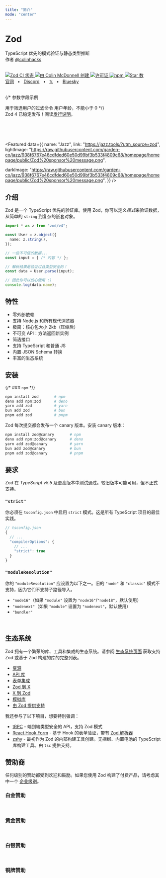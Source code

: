 ```yaml
---
title: "简介"
mode: "center"
---
```





<div className="flex flex-col items-stretch text-center">
  <HeroLogo />
  <h1 className="text-3xl font-bold">Zod</h1>
  <p className="mt-2 mb-1">TypeScript 优先的模式验证与静态类型推断<br/>作者 <a href="https://x.com/colinhacks">@colinhacks</a> </p>
  <br/>
  <div  className="flex flex-row flex-wrap justify-center gap-1 py-2">
    <a className="border-none" href="https://github.com/colinhacks/zod/actions?query=branch%3Amain">
      <img className="h-[20px] m-0!" src="https://github.com/colinhacks/zod/actions/workflows/test.yml/badge.svg?event=push&branch=main" alt="Zod CI 状态" />
    </a>
    <a className="border-none" href="https://twitter.com/colinhacks" rel="nofollow">
      <img  className="h-[20px] m-0!" src="https://img.shields.io/badge/created%20by-@colinhacks-4BBAAB.svg" alt="由 Colin McDonnell 创建" />
    </a>
    <a className="border-none" href="https://opensource.org/licenses/MIT" rel="nofollow">
      <img  className="h-[20px] m-0!" src="https://img.shields.io/github/license/colinhacks/zod" alt="许可证" />
    </a>
    <a className="border-none" href="https://www.npmjs.com/package/zod" rel="nofollow">
      <img  className="h-[20px] m-0!" src="https://img.shields.io/npm/dw/zod.svg" alt="npm" />
    </a>
    <a className="border-none" href="https://github.com/colinhacks/zod" rel="nofollow">
      <img  className="h-[20px] m-0!" src="https://img.shields.io/github/stars/colinhacks/zod" alt="Star 数" />
    </a>
  </div>
  <div className="flex flex-row justify-center gap-1">
    <a href="https://zod.zhcndoc.com">官网</a>
    <span>&nbsp;&nbsp;•&nbsp;&nbsp;</span>
    <a href="https://discord.gg/RcG33DQJdf">Discord</a>
    <span>&nbsp;&nbsp;•&nbsp;&nbsp;</span>
    <a href="https://twitter.com/colinhacks">𝕏</a>
    <span>&nbsp;&nbsp;•&nbsp;&nbsp;</span>
    <a href="https://bsky.app/profile/zod.dev">Bluesky</a>
    <br />
  </div>
</div>

<br/>

{/* <ParamField path="param" type="string">
  参数字段示例
</ParamField>

<ParamField query="filter" type="string" default="none" required>
  用于筛选用户的过滤命令
</ParamField>

<ParamField body="user_age" type="integer" default="0" required>
  用户年龄，不能小于 0
</ParamField> */}

<div className="mt-5 font-gray-100 mx-auto text-center pt-12">
  <span className="">
    Zod 4 已稳定发布！阅读<a rel="noopener noreferrer" href="/v4" alt="zod 4 发行说明">发行说明</a>。
  </span>
</div>

<br /><br /><br />

<Featured data={{
  name: "Jazz",
  link: "https://jazz.tools/?utm_source=zod",
  lightImage: "https://raw.githubusercontent.com/garden-co/jazz/938f6767e46cdfded60e50d99bf3b533f4809c68/homepage/homepage/public/Zod%20sponsor%20message.png",
  
  darkImage: "https://raw.githubusercontent.com/garden-co/jazz/938f6767e46cdfded60e50d99bf3b533f4809c68/homepage/homepage/public/Zod%20sponsor%20message.png",
}} />


## 介绍

Zod 是一个 TypeScript 优先的验证库。使用 Zod，你可以定义*模式*来验证数据，从简单的 `string` 到复杂的嵌套对象。

```ts
import * as z from "zod/v4";

const User = z.object({
  name: z.string(),
});

// 一些不可信的数据...
const input = { /* 内容 */ };

// 解析结果是验证过且类型安全的！
const data = User.parse(input);

// 因此你可以放心使用 :)
console.log(data.name);
```

## 特性

- 零外部依赖
- 支持 Node.js 和所有现代浏览器
- 极简：核心包大小 2kb（压缩后）
- 不可变 API：方法返回新实例
- 简洁接口
- 支持 TypeScript 和普通 JS
- 内置 JSON Schema 转换
- 丰富的生态系统


## 安装

{/* ### `npm` */}

```sh
npm install zod       # npm
deno add npm:zod      # deno
yarn add zod          # yarn
bun add zod           # bun
pnpm add zod          # pnpm
```

Zod 每次提交都会发布一个 canary 版本。安装 canary 版本：

```sh
npm install zod@canary       # npm
deno add npm:zod@canary      # deno
yarn add zod@canary          # yarn
bun add zod@canary           # bun
pnpm add zod@canary          # pnpm
```


## 要求

Zod 在 *TypeScript v5.5* 及更高版本中测试通过。较旧版本可能可用，但不正式支持。

### `"strict"`

你必须在 `tsconfig.json` 中启用 `strict` 模式。这是所有 TypeScript 项目的最佳实践。
  
```ts
// tsconfig.json
{
  // ...
  "compilerOptions": {
    // ...
    "strict": true
  }
}
```

### `"moduleResolution"`

你的 `"moduleResolution"` 应设置为以下之一。旧的 `"node"` 和 `"classic"` 模式不支持，因为它们不支持子路径导入。

- `"node16"`（如果 `"module"` 设置为 `"node16"`/`"node18"`，默认使用）
- `"nodenext"`（如果 `"module"` 设置为 `"nodenext"`，默认使用）
- `"bundler"`


<br/>

## 生态系统

Zod 拥有一个繁荣的库、工具和集成的生态系统。请参阅 [生态系统页面](/ecososytem) 获取支持 Zod 或基于 Zod 构建的库的完整列表。

- [资源](/ecosystem?id=resources)
- [API 库](/ecosystem?id=api-libraries)
- [表单集成](/ecosystem?id=form-integrations)
- [Zod 到 X](/ecosystem?id=zod-to-x)
- [X 到 Zod](/ecosystem?id=x-to-zod)
- [模拟库](/ecosystem?id=mocking-libraries)
- [由 Zod 提供支持](/ecosystem?id=powered-by-zod)

我还参与了以下项目，想要特别强调：

- [tRPC](https://trpc.io) - 端到端类型安全的 API，支持 Zod 模式
- [React Hook Form](https://react-hook-form.com) - 基于 Hook 的表单验证，带有 [Zod 解析器](https://react-hook-form.com/docs/useform#resolver)
- [zshy](https://github.com/colinhacks/zshy) - 最初作为 Zod 的内部构建工具创建。无捆绑、内置电池的 TypeScript 库构建工具。由 `tsc` 提供支持。

## 赞助商

任何级别的赞助都受到欢迎和鼓励。如果您使用 Zod 构建了付费产品，请考虑其中一个 [企业级别](https://github.com/sponsors/colinhacks)。


### 白金赞助

<Platinum />

<br/>

### 黄金赞助

<Gold />

<br/>

### 白银赞助

<Silver />

<br/>

### 铜牌赞助

<Bronze />

<br />

